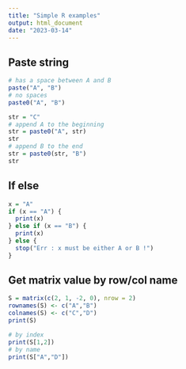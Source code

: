 ```yaml
---
title: "Simple R examples"
output: html_document
date: "2023-03-14"
---
```



## Paste string

```r
# has a space between A and B
paste("A", "B")
# no spaces
paste0("A", "B")

str = "C"
# append A to the beginning
str = paste0("A", str)
str
# append B to the end
str = paste0(str, "B")
str
```

## If else

```r
x = "A"
if (x == "A") {
  print(x)
} else if (x == "B") {
  print(x)
} else {
  stop("Err : x must be either A or B !")
}
```

## Get matrix value by row/col name

```r
S = matrix(c(2, 1, -2, 0), nrow = 2)
rownames(S) <- c("A","B")
colnames(S) <- c("C","D")
print(S)
```
```r
# by index
print(S[1,2])
# by name
print(S["A","D"])
```
